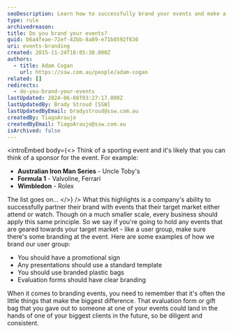 ```yaml
---
seoDescription: Learn how to successfully brand your events and make a lasting impression on your target market.
type: rule
archivedreason:
title: Do you brand your events?
guid: b6a4feae-72ef-42bb-8a89-e71b8592f636
uri: events-branding
created: 2015-11-24T18:05:30.000Z
authors:
  - title: Adam Cogan
    url: https://ssw.com.au/people/adam-cogan
related: []
redirects:
  - do-you-brand-your-events
lastUpdated: 2024-06-08T03:27:17.000Z
lastUpdatedBy: Brady Stroud [SSW]
lastUpdatedByEmail: bradystroud@ssw.com.au
createdBy: TiagoAraujo
createdByEmail: TiagoAraujo@ssw.com.au
isArchived: false
---
```


<introEmbed
  body={<>
Think of a sporting event and it's likely that you can think of a sponsor for the event. For example:

- **Australian Iron Man Series** - Uncle Toby's
- **Formula 1** - Valvoline, Ferrari
- **Wimbledon** - Rolex

The list goes on...
  </>}
/>
What this highlights is a company's ability to successfully partner their brand with events that their target market either attend or watch. Though on a much smaller scale, every business should apply this same principle. So we say if you're going to hold any events that are geared towards your target market - like a user group, make sure there's some branding at the event. Here are some examples of how we brand our user group:

- You should have a promotional sign
- Any presentations should use a standard template
- You should use branded plastic bags
- Evaluation forms should have clear branding

When it comes to branding events, you need to remember that it's often the little things that make the biggest difference. That evaluation form or gift bag that you gave out to someone at one of your events could land in the hands of one of your biggest clients in the future, so be diligent and consistent.
